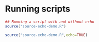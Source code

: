 <!-- #region nteract={"transient": {"deleting": false}} -->
# Running scripts
<!-- #endregion -->

```r
## Running a script with and without echo
source("source-echo-demo.R")
```

```r
source("source-echo-demo.R",echo=TRUE)
```
